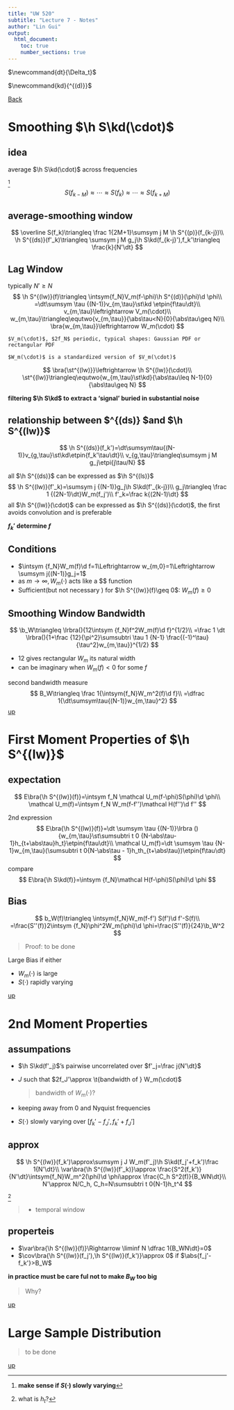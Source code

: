 ```yaml
---
title: "UW 520"
subtitle: "Lecture 7 - Notes"
author: "Lin Gui"
output:
  html_document:
    toc: true
    number_sections: true
---
```


<span id="jump"></span>

$\newcommand{dt}{\Delta_t}$

$\newcommand{kd}{^{(d)}}$

$\newcommand{\st}{s_\tau}$

[Back](course_uw_520.html)

# Smoothing $\h S\kd(\cdot)$

## idea

average $\h S\kd(\cdot)$ across frequencies

^[**make sense if $S(\cdot)$ slowly varying**]
$$
S(f_{k-M})\approx \cdots\approx S(f_k)\approx\cdots\approx S(f_{k+M})
$$

## average-smoothing window

$$
\overline S(f_k)\triangleq \frac 1{2M+1}\sumsym j M \h S^{(p)}(f_{k-j})\\
\h S^{(ds)}(f'_k)\triangleq \sumsym j M g_j\h S\kd(f_{k-j}'),f_k'\triangleq \frac{k}{N'\dt}
$$

## Lag Window

typically $N'\geq N$
$$
\h S^{(lw)}(f)\triangleq \intsym{f_N}V_m(f-\phi)\h S^{(d)}(\phi)\d \phi\\
=\dt\sumsym \tau {(N-1)}v_{m,\tau}\st\kd \etpin{f\tau\dt}\\
v_{m,\tau}\leftrightarrow V_m(\cdot)\\
w_{m,\tau}\triangleq\equtwo{v_{m,\tau}}{\abs\tau<N}{0}{\abs\tau\geq N}\\
\bra{w_{m,\tau}}\leftrightarrow W_m(\cdot)
$$

```marginfigure
$V_m(\cdot)$, $2f_N$ periodic, typical shapes: Gaussian PDF or rectangular PDF

$W_m(\cdot)$ is a standardized version of $V_m(\cdot)$
```

$$
\bra{\st^{(lw)}}\leftrightarrow \h S^{(lw)}(\cdot)\\
\st^{(lw)}\triangleq\equtwo{w_{m,\tau}\st\kd}{\abs\tau\leq N-1}{0}{\abs\tau\geq N}
$$

**filtering $\h S\kd$ to extract a 'signal' buried in substantial noise**

## relationship between $\h S^{(ds)} $and $\h S^{(lw)}$

$$
\h S^{(ds)}(f_k')=\dt\sumsym\tau{(N-1)}v_{g,\tau}\st\kd\etpin{f_k'\tau\dt}\\
v_{g,\tau}\triangleq\sumsym j M g_j\etpi{j\tau/N}
$$

all $\h S^{(ds)}$ can be expressed as $\h S^{(ls)}$
$$
\h S^{(lw)}(f'_k)=\sumsym j {(N-1)}g_j\h S\kd(f'_{k-j})\\
g_j\triangleq \frac 1 {(2N-1)\dt}W_m(f_j')\\
f'_k=\frac k{(2N-1)\dt}
$$
all $\h S^{(lw)}(\cdot)$  can be expressed as $\h S^{(ds)}(\cdot)$, the first avoids convolution and is preferable

**$f_k'$ determine $f$**

## Conditions

-   $\intsym {f_N}W_m(f)\d f=1\Leftrightarrow w_{m,0}=1\Leftrightarrow \sumsym j{(N-1)}g_j=1$
-   as $m\rightarrow \infty, W_m(\cdot)$ acts like a $\delta $ function
-   Sufficient(but not necessary ) for $\h S^{(lw)}(f)\geq 0$: $W_m(f)\geq 0$

## Smoothing Window Bandwidth

$$
\b_W\triangleq \lrbra(){12\intsym {f_N}f^2W_m(f)\d f}^{1/2}\\
=\frac 1 \dt \lrbra(){1+\frac {12}{\pi^2}\sumsubtri \tau 1 {N-1} \frac{(-1)^\tau}{\tau^2}w_{m,\tau}}^{1/2}
$$

-   12 gives rectangular $W_m$ its natural width
-   can be imaginary when $W_m(f)<0$ for some $f$

second bandwidth measure
$$
B_W\triangleq \frac 1{\intsym{f_N}W_m^2(f)\d f}\\
=\dfrac 1{\dt\sumsym\tau{(N-1)}w_{m,\tau}^2}
$$
[up](#jump)

# First Moment Properties of $\h S^{(lw)}$

## expectation

$$
  E\bra{\h S^{(lw)}(f)}=\intsym f_N \mathcal U_m(f-\phi)S(\phi)\d \phi\\
  \mathcal U_m(f)=\intsym f_N W_m(f-f'')\mathcal H(f'')\d f''
$$

  2nd expression
$$
  E\bra{\h S^{(lw)}(f)}=\dt \sumsym \tau {(N-1)}\lrbra (){w_{m,\tau}\st\sumsubtri t 0 {N-\abs\tau-1}h_{t+\abs\tau}h_t}\etpin{f\tau\dt}\\
  \mathcal U_m(f)=\dt \sumsym \tau {N-1}w_{m,\tau}(\sumsubtri t 0{N-\abs\tau - 1}h_th_{t+\abs\tau})\etpin{f\tau\dt}
$$
  compare
$$
  E\bra{\h S\kd(f)}=\intsym {f_N}\mathcal H(f-\phi)S(\phi)\d \phi
$$

## Bias

$$
  b_W(f)\triangleq \intsym{f_N}W_m(f-f') S(f')\d f'-S(f)\\
  =\frac{S''(f)}2\intsym {f_N}\phi^2W_m(\phi)\d \phi=\frac{S''(f)}{24}\b_W^2
$$

>   Proof: to be done

Large Bias if either

-   $W_m(\cdot)$ is large
-   $S(\cdot)$ rapidly varying

[up](#jump)

# 2nd Moment Properties

## assumpations

-   $\h S\kd(f'_j)$'s pairwise uncorrelated over $f'_j=\frac j{N'\dt}$

-   $J$ such that $2f_J'\approx \t{bandwidth of } W_m(\cdot)$

    >   bandwidth of $W_m(\cdot)$?

-   keeping away from 0 and Nyquist frequencies

-   $S(\cdot)$ slowly varying over $[f_k'-f_J', f_k'+f_J']$

## approx

$$
\h S^{(lw)}(f_k')\approx\sumsym j J W_m(f'_j)\h S\kd(f_j'+f_k')\frac 1{N'\dt}\\
\var\bra{\h S^{(lw)}(f'_k)}\approx \frac{S^2(f_k')}{N'\dt}\intsym{f_N}W_m^2(\phi)\d \phi\approx \frac{C_h S^2(f)}{B_WN\dt}\\
N'\approx N/C_h, C_h=N\sumsubtri t 0{N-1}h_t^4
$$

^[what is $h_t$?]

>   -   temporal window

## properteis

-   $\var\bra{\h S^{(lw)}(f)}\Rightarrow \liminf N \dfrac 1{B_WN\dt}=0$
-   $\cov\bra{\h S^{(lw)}(f_j'),\h S^{(lw)}(f_k')}\approx 0$ if $\abs{f_j'-f_k'}>B_W$

**in practice must be care ful not to make $B_W$ too big**

>   Why?

[up](#jump)

# Large Sample Distribution

>   to be done

[up](#jump)

